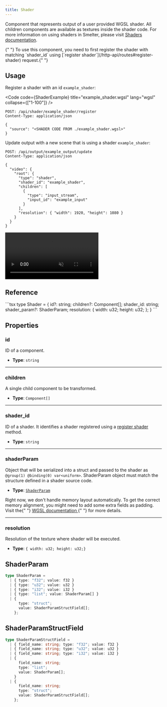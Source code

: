 ```yaml
---
title: Shader
---
```



Component that represents output of a user provided WGSL shader. All children components are available as textures inside the shader code.
For more information on using shaders in Smelter, please visit [Shaders documentation](/fundamentals/concepts/shaders).

<Aside>
  {" "}
  To use this component, you need to first register the shader with matching `shader_id`
  using [`register shader`](/http-api/routes#register-shader) request.{" "}
</Aside>

## Usage

Register a shader with an id `example_shader`:

<CollapsibleDetails summaryTitle='Register shader' open>

<Code
  code={ShaderExample}
  title="example_shader.wgsl"
  lang="wgsl"
  collapse={["1-100"]}
/>

```http
POST: /api/shader/example_shader/register
Content-Type: application/json

{
  "source": "<SHADER CODE FROM ./example_shader.wgsl>"
}
```

</CollapsibleDetails>

Update output with a new scene that is using a shader `example_shader`:

<CollapsibleDetails summaryTitle='Update request' open>

```http
POST: /api/output/example_output/update
Content-Type: application/json

{
  "video": {
    "root": {
      "type": "shader",
      "shader_id": "example_shader",
      "children": [
        {
          "type": "input_stream",
          "input_id": "example_input"
        }
      ],
      "resolution": { "width": 1920, "height": 1080 }
    }
  }
}
```

</CollapsibleDetails>

<CollapsibleDetails summaryTitle="Example output">
  <video autoplay loop muted src={ExampleImage} alt="example output" />
</CollapsibleDetails>

## Reference

<CollapsibleDetails summaryTitle='Type definitions' open>
```tsx
type Shader = {
  id?: string;
  children?: Component[];
  shader_id: string;
  shader_param?: ShaderParam;
  resolution: {
    width: u32;
    height: u32;
  };
}
```
</CollapsibleDetails>

## Properties

### id

ID of a component.

- **Type**: `string`

---

### children

A single child component to be transformed.

- **Type**: `Component[]`

---

### shader_id

ID of a shader. It identifies a shader registered using a [register shader](/http-api/routes#register-shader) method.

- **Type**: `string`

---

### shaderParam

Object that will be serialized into a struct and passed to the shader as `@group(1) @binding(0) var<uniform>`. ShaderParam object must match the structure defined in a shader source code.

- **Type**: [`ShaderParam`](#shaderparam-1)

<Aside>
  Right now, we don't handle memory layout automatically. To get the correct
  memory alignment, you might need to add some extra fields as padding. Visit
  the{" "}
  <a href="https://www.w3.org/TR/WGSL/#alignment-and-size" target="_blank">
    WGSL documentation
  </a>{" "}
  for more details.
</Aside>

---

### resolution

Resolution of the texture where shader will be executed.

- **Type**: `{ width: u32; height: u32;}`

## ShaderParam

```typescript
type ShaderParam =
  | { type: "f32"; value: f32 }
  | { type: "u32"; value: u32 }
  | { type: "i32"; value: i32 }
  | { type: "list"; value: ShaderParam[] }
  | {
      type: "struct";
      value: ShaderParamStructField[];
    };
```

## ShaderParamStructField

```typescript
type ShaderParamStructField =
  | { field_name: string; type: "f32"; value: f32 }
  | { field_name: string; type: "u32"; value: u32 }
  | { field_name: string; type: "i32"; value: i32 }
  | {
      field_name: string;
      type: "list";
      value: ShaderParam[];
    }
  | {
      field_name: string;
      type: "struct";
      value: ShaderParamStructField[];
    };
```
